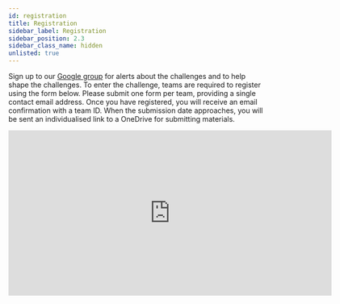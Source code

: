```yaml
---
id: registration
title: Registration
sidebar_label: Registration
sidebar_position: 2.3
sidebar_class_name: hidden
unlisted: true
---
```


Sign up to our [Google group](https://groups.google.com/g/cadenza-challenge) for alerts about the challenges and to help shape the challenges.
To enter the challenge, teams are required to register using the form below. Please submit one form per team, providing a single contact email address. Once you have registered, you will receive an email confirmation with a team ID. When the submission date approaches, you will be sent an individualised link to a OneDrive for submitting materials.
<iframe src="https://docs.google.com/forms/d/e/1FAIpQLSdBw0JhQ9bg2ueTm1hdCBydf54728ooD_XMckCJzbbpVcQFkw/viewform?embedded=true" width="640" height="328" frameborder="0" marginheight="0" marginwidth="0">Loading…</iframe>